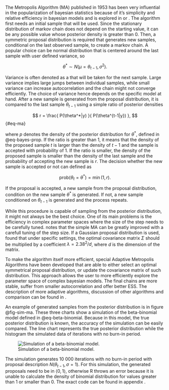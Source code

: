 The Metropolis Algorithm (MA) published in 1953 \parencite{MetropolisEtAl1953_EquationStateCalculations} has been very influential in the 
popularization of bayesian statistics because of it's simplicity and relative efficiency in bayesian models and is explored in
\parencite[Chap. 11.2]{Gelman2014_BayesianDataAnalysis} or \parencite[Chap. 7]{Kruschke2015_DoingBayesianData}. The algorithm first needs an
initial sample that will be used. Since the stationary distribution of markov chain does not depend on the starting value, it can be any
possible value whose posterior density is greater than 0. Then, a symmetric proposal distribution is required that generates new samples, conditional on 
the last observed sample, to create a markov chain. A popular choice can be normal distribution that is centered around the last sample with 
user defined variance, so

$$
\theta^* \sim N(\mu = \theta_{t-1}, \sigma^2).
$$

Variance is often denoted as a \enquote{step} that will be taken for the next sample. Large variance implies large jumps between individual samples,
while small variance can increase autocorrelation and the chain might not 
converge efficiently. The choice of variance hence depends on the specific model at hand. After a new sample is generated from the proposal 
distribution, it is compared to the last sample $\theta_{t-1}$ using a simple ratio of posterior densities

$$
r = \frac{
    P(\theta^*|y)
}{
    P(\theta^{t-1|y})
},
$$ {#eq-ma}

where $p$ denotes the density of the posterior distribution for $\theta^*$, defined in @eq-bayes-prop.
If the ratio is greater than 1, it means that the density of the proposed sample $t$ is larger than the density of $t-1$ and the sample is
accepted with probability of 1. If the ratio is smaller, the density of the proposed sample is smaller than the density of the last sample
and the probability of accepting the new sample is $r$. The decision whether the new sample is accepted or not can defined as

$$
\text{prob}(\theta_t = \theta^*) = \min(1, r).
$$

If the proposal is accepted, a new sample from the proposal distribution, condition on the new sample $\theta^*$ is generated. If not, a new sample 
conditioned on $\theta_{t-1}$ is generated and the process repeats.

While this procedure is capable of sampling from the posterior distribution, it might not always be the best choice. One of its main
problems is the efficiency in complex parameter spaces where the size of the step needs to be carefully tuned.
\parencite{MbalawataEtAl2013_AdaptiveMetropolisAlgorithm} notes that the simple MA can be greatly improved with a carefull tuning of the
step size. If a Gaussian proposal distribution is used, \parencite{GelmanEtAl1996_EfficientMetropolisJumping} found that under specific settings,
the optimal covariance matrix $\Sigma$ should be multiplied by a coefficient $\lambda = 2.38^2/d$, where $d$ is the dimension of the matrix.

To make the algorithm itself more efficient, special Adaptive Metropolis Algorithms have been developed that are able to either select
an optimal symmetrical proposal distribution, or update the covariance matrix of such distribution. This approach allows the user to
more efficiently explore the parameter space of complex bayesian models. The final chains are more stable, suffer from smaller autocorrelation and
offer better ESS. The description of more adaptive algorithms, discussion of other algorithms and comparison can be found 
in \parencite{LiangEtAl2010_AdvancedMarkovChain}. 

An example of generated samples from the posterior distribution is in figure @fig-sim-ma. These three charts show a simulation of the beta-binomial
model defined in @eq-beta-binomial. Because in this model, the true posterior distribution is known, the accuracy of the simulation can be easily
compared. The line chart represents the true posterior distribution while the histogram the simulated data of iterations with no burn-in period.

![Simulation of a beta-binomial model.](./img/sim_ma.png){#fig-sim-ma}

The simulation generates 10 000 iterations with no burn-in period with proposal description $N(\theta_{t-1}, \sigma = 1)$. For this simulation,
the generated proposals need to be in $\langle 0, 1 \rangle$, otherwise R throws an error because it is unable to calculate the density of
binomial distribution for values greater than 1 or smaller than 0. The exact code can be found in appendix \ref{code-ma}.